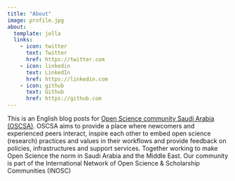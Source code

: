 ```yaml
---
title: "About"
image: profile.jpg
about:
  template: jolla
  links:
    - icon: twitter
      text: Twitter
      href: https://twitter.com
    - icon: linkedin
      text: LinkedIn
      href: https://linkedin.com
    - icon: github
      text: Github
      href: https://github.com
---
```


This is an English blog posts for [Open Science community Saudi Arabia (OSCSA)](https://osc-ksa.com/ar-index.html). OSCSA aims to provide a place where newcomers and experienced peers interact, inspire each other to embed open science (research) practices and values in their workflows and provide feedback on policies, infrastructures and support services. Together working to make Open Science the norm in Saudi Arabia and the Middle East. Our community is part of the International Network of Open Science & Scholarship Communities (INOSC)
